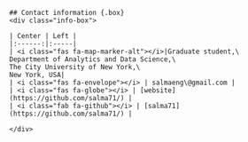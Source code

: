 ```block
## Contact information {.box}
<div class="info-box">

| Center | Left |
|:------:|:-----|
| <i class="fas fa-map-marker-alt"></i>|Graduate student,\
Department of Analytics and Data Science,\
The City University of New York,\
New York, USA|
| <i class="fas fa-envelope"></i> | salmaeng\@gmail.com |
| <i class="fas fa-globe"></i> | [website](https://github.com/salma71/) |
| <i class="fab fa-github"></i> | [salma71](https://github.com/salma71/) |

</div>
```